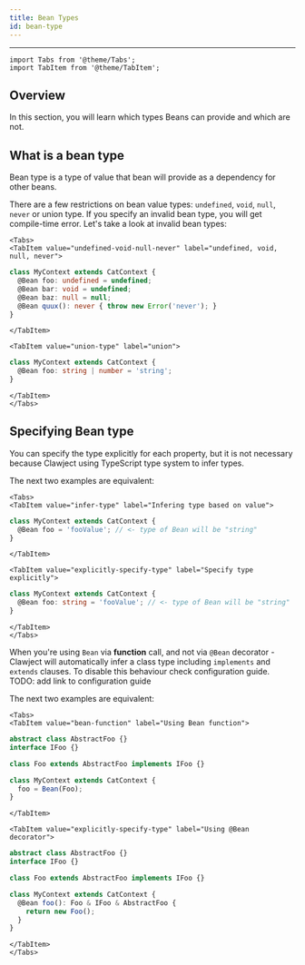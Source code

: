 ```yaml
---
title: Bean Types
id: bean-type
---
```


<hr />

```mdx-code-block
import Tabs from '@theme/Tabs';
import TabItem from '@theme/TabItem';
```

## Overview

In this section, you will learn which types Beans can provide and which are not.

## What is a bean type
Bean type is a type of value that bean will provide as a dependency for other beans.

There are a few restrictions on bean value types: `undefined`, `void`, `null`, `never` or union type.
If you specify an invalid bean type, you will get compile-time error.
Let's take a look at invalid bean types:

```mdx-code-block
<Tabs>
<TabItem value="undefined-void-null-never" label="undefined, void, null, never">
```

```ts
class MyContext extends CatContext {
  @Bean foo: undefined = undefined;
  @Bean bar: void = undefined;
  @Bean baz: null = null;
  @Bean quux(): never { throw new Error('never'); } 
}
```

```mdx-code-block
</TabItem>

<TabItem value="union-type" label="union">
```

```ts
class MyContext extends CatContext {
  @Bean foo: string | number = 'string';
}
```

```mdx-code-block
</TabItem>
</Tabs>
```

## Specifying Bean type
You can specify the type explicitly for each property, 
but it is not necessary because Clawject using TypeScript type system to infer types.

The next two examples are equivalent:

```mdx-code-block
<Tabs>
<TabItem value="infer-type" label="Infering type based on value">
```

```ts
class MyContext extends CatContext {
  @Bean foo = 'fooValue'; // <- type of Bean will be "string"
}
```

```mdx-code-block
</TabItem>

<TabItem value="explicitly-specify-type" label="Specify type explicitly">
```

```ts
class MyContext extends CatContext {
  @Bean foo: string = 'fooValue'; // <- type of Bean will be "string"
}
```

```mdx-code-block
</TabItem>
</Tabs>
```

When you're using `Bean` via **function** call,
and not via `@Bean` decorator - Clawject will automatically infer a class type including `implements` and `extends` clauses.
To disable this behaviour check configuration guide.
TODO: add link to configuration guide

The next two examples are equivalent:

```mdx-code-block
<Tabs>
<TabItem value="bean-function" label="Using Bean function">
```

```ts
abstract class AbstractFoo {}
interface IFoo {}

class Foo extends AbstractFoo implements IFoo {}

class MyContext extends CatContext {
  foo = Bean(Foo);
}
```

```mdx-code-block
</TabItem>

<TabItem value="explicitly-specify-type" label="Using @Bean decorator">
```

```ts
abstract class AbstractFoo {}
interface IFoo {}

class Foo extends AbstractFoo implements IFoo {}

class MyContext extends CatContext {
  @Bean foo(): Foo & IFoo & AbstractFoo {
    return new Foo();
  }
}
```

```mdx-code-block
</TabItem>
</Tabs>
```
